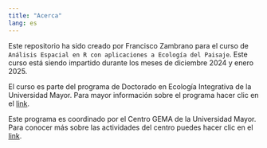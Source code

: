 ```yaml
---
title: "Acerca"
lang: es
---
```


Este repositorio ha sido creado por Francisco Zambrano para el curso de `Análisis Espacial en R con aplicaciones a Ecología del Paisaje`. Este curso está siendo impartido durante los meses de diciembre 2024 y enero 2025.

El curso es parte del programa de Doctorado en Ecología Integrativa de la Universidad Mayor. Para mayor información sobre el programa hacer clic en el [link](https://vri.umayor.cl/doctorados/doctorado-en-ecologia-integrativa).

Este programa es coordinado por el Centro GEMA de la Universidad Mayor. Para conocer más sobre las actividades del centro puedes hacer clic en el [link](https://gema.umayor.cl/).
